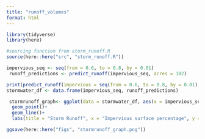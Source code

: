 ```yaml
---
title: "runoff_volumes"
format: html
---
```


```r
library(tidyverse)
library(here)
```
```r
#sourcing function from storm_runoff.R
source(here::here("src", "storm_runoff.R"))
```

```r

impervious_seq <- seq(from = 0.6, to = 0.8, by = 0.01)
 runoff_predictions <- predict_runoff(impervious_seq, acres = 182)

print(predict_runoff(impervious = seq(from = 0.6, to = 0.8, by = 0.01), acres = 182))
stormwater_df <- data.frame(impervious_seq, runoff_predictions)
```

```r
 stormrunoff_graph<- ggplot(data = stormwater_df, aes(x = impervious_seq, y = runoff_predictions))+
  geom_point()+
  geom_line()+
  labs(title = "Storm Runoff", x = "Impervious surface percentage", y = "Runoff prediction")

ggsave(here::here("figs", "stormrunoff_graph.png"))
```

